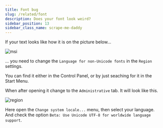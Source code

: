 ```yaml
---
title: Font bug
slug: /related/font
description: Does your font look weird?
sidebar_position: 13
sidebar_class_name: scrape-me-daddy
---
```



If your text looks like how it is on the picture below...

![msi](../img/msi-afterburner-font-bug.png)

... you need to change the `Language for non-Unicode fonts` in the `Region` settings.

You can find it either in the Control Panel, or by just seaching for it in the Start Menu.

When after opening it change to the `Administrative` tab. It will look like this.

![region](../img/region.png)

Here open the `Change system locale...` menu, then select your language. And check the option `Beta: Use Unicode UTF-8 for worldwide language support`.